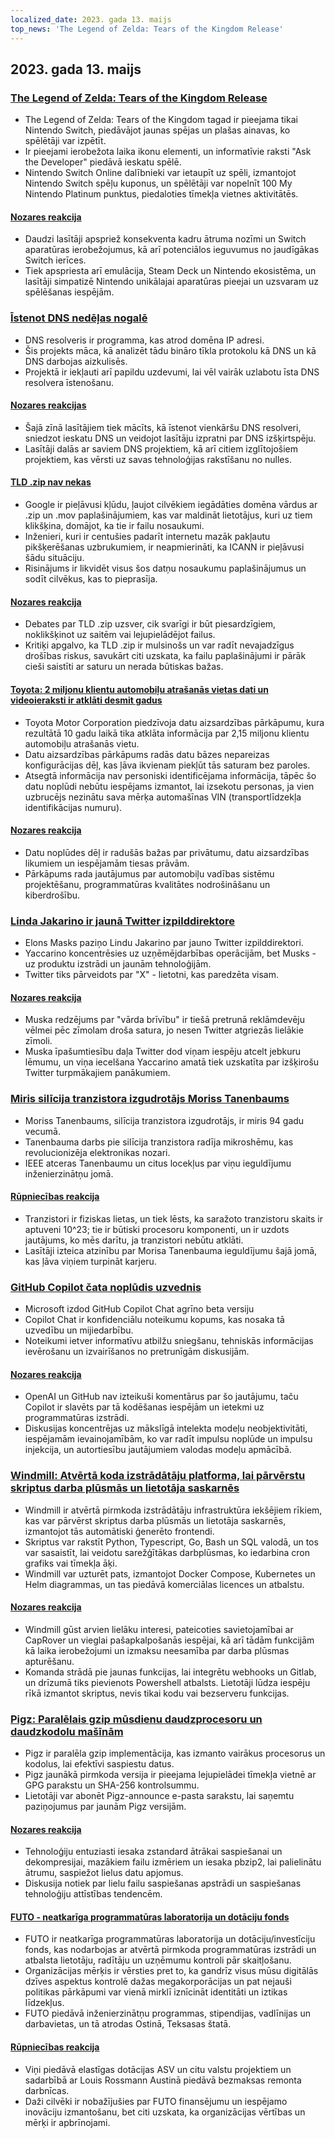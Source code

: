 ```yaml
---
localized_date: 2023. gada 13. maijs
top_news: 'The Legend of Zelda: Tears of the Kingdom Release'
---
```




<CallToAction />

<Steps>

## 2023. gada 13. maijs

### [The Legend of Zelda: Tears of the Kingdom Release](https://www.zelda.com/tears-of-the-kingdom/)

- The Legend of Zelda: Tears of the Kingdom tagad ir pieejama tikai Nintendo Switch, piedāvājot jaunas spējas un plašas ainavas, ko spēlētāji var izpētīt.
- Ir pieejami ierobežota laika ikonu elementi, un informatīvie raksti "Ask the Developer" piedāvā ieskatu spēlē.
- Nintendo Switch Online dalībnieki var ietaupīt uz spēli, izmantojot Nintendo Switch spēļu kuponus, un spēlētāji var nopelnīt 100 My Nintendo Platinum punktus, piedaloties tīmekļa vietnes aktivitātēs.

#### [Nozares reakcija](http://news.ycombinator.com/item?id=35912318)

- Daudzi lasītāji apspriež konsekventa kadru ātruma nozīmi un Switch aparatūras ierobežojumus, kā arī potenciālos ieguvumus no jaudīgākas Switch ierīces.
- Tiek apspriesta arī emulācija, Steam Deck un Nintendo ekosistēma, un lasītāji simpatizē Nintendo unikālajai aparatūras pieejai un uzsvaram uz spēlēšanas iespējām.

### [Īstenot DNS nedēļas nogalē](https://implement-dns.wizardzines.com/)

- DNS resolveris ir programma, kas atrod domēna IP adresi.
- Šis projekts māca, kā analizēt tādu bināro tīkla protokolu kā DNS un kā DNS darbojas aizkulisēs.
- Projektā ir iekļauti arī papildu uzdevumi, lai vēl vairāk uzlabotu īsta DNS resolvera īstenošanu.

#### [Nozares reakcijas](http://news.ycombinator.com/item?id=35916064)

- Šajā zīnā lasītājiem tiek mācīts, kā īstenot vienkāršu DNS resolveri, sniedzot ieskatu DNS un veidojot lasītāju izpratni par DNS izšķirtspēju.
- Lasītāji dalās ar saviem DNS projektiem, kā arī citiem izglītojošiem projektiem, kas vērsti uz savas tehnoloģijas rakstīšanu no nulles.

#### [TLD .zip nav nekas](https://financialstatement.zip/)

- Google ir pieļāvusi kļūdu, ļaujot cilvēkiem iegādāties domēna vārdus ar .zip un .mov paplašinājumiem, kas var maldināt lietotājus, kuri uz tiem klikšķina, domājot, ka tie ir failu nosaukumi.
- Inženieri, kuri ir centušies padarīt internetu mazāk pakļautu pikšķerēšanas uzbrukumiem, ir neapmierināti, ka ICANN ir pieļāvusi šādu situāciju.
- Risinājums ir likvidēt visus šos datņu nosaukumu paplašinājumus un sodīt cilvēkus, kas to pieprasīja.

#### [Nozares reakcija](http://news.ycombinator.com/item?id=35920336)

- Debates par TLD .zip uzsver, cik svarīgi ir būt piesardzīgiem, noklikšķinot uz saitēm vai lejupielādējot failus.
- Kritiķi apgalvo, ka TLD .zip ir mulsinošs un var radīt nevajadzīgus drošības riskus, savukārt citi uzskata, ka failu paplašinājumi ir pārāk cieši saistīti ar saturu un nerada būtiskas bažas.

#### [Toyota: 2 miljonu klientu automobiļu atrašanās vietas dati un videoieraksti ir atklāti desmit gadus](https://www.bleepingcomputer.com/news/security/toyota-car-location-data-of-2-million-customers-exposed-for-ten-years/)

- Toyota Motor Corporation piedzīvoja datu aizsardzības pārkāpumu, kura rezultātā 10 gadu laikā tika atklāta informācija par 2,15 miljonu klientu automobiļu atrašanās vietu.
- Datu aizsardzības pārkāpums radās datu bāzes nepareizas konfigurācijas dēļ, kas ļāva ikvienam piekļūt tās saturam bez paroles.
- Atsegtā informācija nav personiski identificējama informācija, tāpēc šo datu noplūdi nebūtu iespējams izmantot, lai izsekotu personas, ja vien uzbrucējs nezinātu sava mērķa automašīnas VIN (transportlīdzekļa identifikācijas numuru).

#### [Nozares reakcija](http://news.ycombinator.com/item?id=35919133)

- Datu noplūdes dēļ ir radušās bažas par privātumu, datu aizsardzības likumiem un iespējamām tiesas prāvām.
- Pārkāpums rada jautājumus par automobiļu vadības sistēmu projektēšanu, programmatūras kvalitātes nodrošināšanu un kiberdrošību.

### [Linda Jakarino ir jaunā Twitter izpilddirektore](https://twitter.com/elonmusk/status/1657050349608501249)

- Elons Masks paziņo Lindu Jakarino par jauno Twitter izpilddirektori.
- Yaccarino koncentrēsies uz uzņēmējdarbības operācijām, bet Musks - uz produktu izstrādi un jaunām tehnoloģijām.
- Twitter tiks pārveidots par "X" - lietotni, kas paredzēta visam.

#### [Nozares reakcija](http://news.ycombinator.com/item?id=35917912)

- Muska redzējums par "vārda brīvību" ir tiešā pretrunā reklāmdevēju vēlmei pēc zīmolam droša satura, jo nesen Twitter atgriezās lielākie zīmoli.
- Muska īpašumtiesību daļa Twitter dod viņam iespēju atcelt jebkuru lēmumu, un viņa iecelšana Yaccarino amatā tiek uzskatīta par izšķirošu Twitter turpmākajiem panākumiem.

### [Miris silīcija tranzistora izgudrotājs Moriss Tanenbaums](https://spectrum.ieee.org/in-memoriam-may-2023)

- Moriss Tanenbaums, silīcija tranzistora izgudrotājs, ir miris 94 gadu vecumā.
- Tanenbauma darbs pie silīcija tranzistora radīja mikroshēmu, kas revolucionizēja elektronikas nozari.
- IEEE atceras Tanenbaumu un citus locekļus par viņu ieguldījumu inženierzinātņu jomā.

#### [Rūpniecības reakcija](http://news.ycombinator.com/item?id=35920261)

- Tranzistori ir fiziskas lietas, un tiek lēsts, ka saražoto tranzistoru skaits ir aptuveni 10^23; tie ir būtiski procesoru komponenti, un ir uzdots jautājums, ko mēs darītu, ja tranzistori nebūtu atklāti.
- Lasītāji izteica atzinību par Morisa Tanenbauma ieguldījumu šajā jomā, kas ļāva viņiem turpināt karjeru.

### [GitHub Copilot čata noplūdis uzvednis](https://twitter.com/marvinvonhagen/status/1657060506371346432)

- Microsoft izdod GitHub Copilot Chat agrīno beta versiju
- Copilot Chat ir konfidenciālu noteikumu kopums, kas nosaka tā uzvedību un mijiedarbību.
- Noteikumi ietver informatīvu atbilžu sniegšanu, tehniskās informācijas ievērošanu un izvairīšanos no pretrunīgām diskusijām.

#### [Nozares reakcija](http://news.ycombinator.com/item?id=35921375)

- OpenAI un GitHub nav izteikuši komentārus par šo jautājumu, taču Copilot ir slavēts par tā kodēšanas iespējām un ietekmi uz programmatūras izstrādi.
- Diskusijas koncentrējas uz mākslīgā intelekta modeļu neobjektivitāti, iespējamām ievainojamībām, ko var radīt impulsu noplūde un impulsu injekcija, un autortiesību jautājumiem valodas modeļu apmācībā.

### [Windmill: Atvērtā koda izstrādātāju platforma, lai pārvērstu skriptus darba plūsmās un lietotāja saskarnēs](https://github.com/windmill-labs/windmill)

- Windmill ir atvērtā pirmkoda izstrādātāju infrastruktūra iekšējiem rīkiem, kas var pārvērst skriptus darba plūsmās un lietotāja saskarnēs, izmantojot tās automātiski ģenerēto frontendi.
- Skriptus var rakstīt Python, Typescript, Go, Bash un SQL valodā, un tos var sasaistīt, lai veidotu sarežģītākas darbplūsmas, ko iedarbina cron grafiks vai tīmekļa āķi.
- Windmill var uzturēt pats, izmantojot Docker Compose, Kubernetes un Helm diagrammas, un tas piedāvā komerciālas licences un atbalstu.

#### [Nozares reakcija](http://news.ycombinator.com/item?id=35920082)

- Windmill gūst arvien lielāku interesi, pateicoties savietojamībai ar CapRover un vieglai pašapkalpošanās iespējai, kā arī tādām funkcijām kā laika ierobežojumi un izmaksu neesamība par darba plūsmas apturēšanu.
- Komanda strādā pie jaunas funkcijas, lai integrētu webhooks un Gitlab, un drīzumā tiks pievienots Powershell atbalsts. Lietotāji lūdza iespēju rīkā izmantot skriptus, nevis tikai kodu vai bezserveru funkcijas.

### [Pigz: Paralēlais gzip mūsdienu daudzprocesoru un daudzkodolu mašīnām](https://zlib.net/pigz/)

- Pigz ir paralēla gzip implementācija, kas izmanto vairākus procesorus un kodolus, lai efektīvi saspiestu datus.
- Pigz jaunākā pirmkoda versija ir pieejama lejupielādei tīmekļa vietnē ar GPG parakstu un SHA-256 kontrolsummu.
- Lietotāji var abonēt Pigz-announce e-pasta sarakstu, lai saņemtu paziņojumus par jaunām Pigz versijām.

#### [Nozares reakcija](http://news.ycombinator.com/item?id=35914447)

- Tehnoloģiju entuziasti iesaka zstandard ātrākai saspiešanai un dekompresijai, mazākiem failu izmēriem un iesaka pbzip2, lai palielinātu ātrumu, saspiežot lielus datu apjomus.
- Diskusija notiek par lielu failu saspiešanas apstrādi un saspiešanas tehnoloģiju attīstības tendencēm.

#### [FUTO - neatkarīga programmatūras laboratorija un dotāciju fonds](https://futo.org/)

- FUTO ir neatkarīga programmatūras laboratorija un dotāciju/investīciju fonds, kas nodarbojas ar atvērtā pirmkoda programmatūras izstrādi un atbalsta lietotāju, radītāju un uzņēmumu kontroli pār skaitļošanu.
- Organizācijas mērķis ir vērsties pret to, ka gandrīz visus mūsu digitālās dzīves aspektus kontrolē dažas megakorporācijas un pat nejauši politikas pārkāpumi var vienā mirklī iznīcināt identitāti un iztikas līdzekļus.
- FUTO piedāvā inženierzinātņu programmas, stipendijas, vadlīnijas un darbavietas, un tā atrodas Ostinā, Teksasas štatā.

#### [Rūpniecības reakcija](http://news.ycombinator.com/item?id=35911406)

- Viņi piedāvā elastīgas dotācijas ASV un citu valstu projektiem un sadarbībā ar Louis Rossmann Austinā piedāvā bezmaksas remonta darbnīcas.
- Daži cilvēki ir nobažījušies par FUTO finansējumu un iespējamo inovāciju izmantošanu, bet citi uzskata, ka organizācijas vērtības un mērķi ir apbrīnojami.

</Steps>
